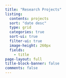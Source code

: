 ```yaml
---
title: "Research Projects"
listing:
  contents: projects
  sort: "date desc"
  type: grid
  categories: true
  sort-ui: true
  filter-ui: true
  image-height: 260px
  fields:
    - title
page-layout: full
title-block-banner: false
comments: false
---
```

